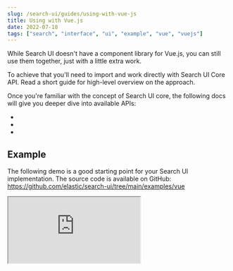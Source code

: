 ```yaml
---
slug: /search-ui/guides/using-with-vue-js
title: Using with Vue.js
date: 2022-07-18
tags: ["search", "interface", "ui", "example", "vue", "vuejs"]
---
```


While Search UI doesn't have a component library for Vue.js, you can still use them together, just with a little extra work.

To achieve that you'll need to import and work directly with Search UI Core API. Read a short <DocLink slug="/search-ui/api/architecture" /> guide for high-level overview on the approach.

Once you're familiar with the concept of Search UI core, the following docs will give you deeper dive into available APIs:

- <DocLink slug="/search-ui/api/core/configuration" />
- <DocLink slug="/search-ui/api/core/state" />
- <DocLink slug="/search-ui/api/core/actions" />

## Example

The following demo is a good starting point for your Search UI implementation. The source code is available on GitHub: https://github.com/elastic/search-ui/tree/main/examples/vue

<iframe
  src="https://codesandbox.io/embed/github/elastic/search-ui/tree/main/examples/vue?autoresize=1&fontsize=12&theme=light&view=preview&hidedevtools=1"
  style={{
    width: "100%",
    height: "800px",
    overflow: "hidden"
  }}
  title="Search UI"
  allow="accelerometer; ambient-light-sensor; camera; encrypted-media; geolocation; gyroscope; hid; microphone; midi; payment; usb; vr; xr-spatial-tracking"
  sandbox="allow-forms allow-modals allow-popups allow-presentation allow-same-origin allow-scripts"
></iframe>
